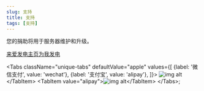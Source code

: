 ```yaml
---
slug: 支持
title: 支持
tags: [支持]
---
```


您的捐助将用于服务器维护和升级。  

<a href="https://afdian.net/@ykmc25565">来爱发电主页为我发电</a>

<Tabs
  className="unique-tabs"
  defaultValue="apple"
  values={[
    {label: '微信支付', value: 'wechat'},
    {label: '支付宝', value: 'alipay'},
  ]}>
  <TabItem value="wechat">![img alt](https://s1.ax1x.com/2020/09/07/wKmOyV.png")</TabItem>
  <TabItem value="alipay">![img alt](https://s1.ax1x.com/2020/09/07/wKmveU.jpg")</TabItem>
</Tabs>;  
